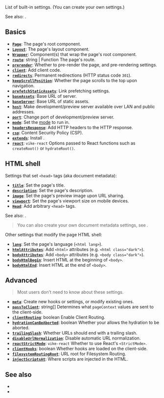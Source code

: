 
List of built-in settings. (You can <Link href="/meta">create your own settings</Link>.)

See also: <Link href="/hooks" />.


## Basics

- [**`Page`**](/Page): The page's root component.
- [**`Layout`**](/Layout): The page's layout component.
- [**`Wrapper`**](/Wrapper): Component(s) that wrap the page's root component.
- [**`route`**](/routing): <TextType>string | Function</TextType> The page's route.
- [**`prerender`**](/prerender): Whether to <Link href="/pre-rendering">pre-render</Link> the page, and pre-rendering settings.
- [**`client`**](/client): Add client code.
- [**`redirects`**](/redirects): Permanent redirections (HTTP status code `301`).
- [**`keepScrollPosition`**](/keepScrollPosition): Whether the page scrolls to the top upon navigation.
- [**`prefetchStaticAssets`**](/prefetchStaticAssets): Link prefetching settings.
- [**`baseAssets`**](/base-url): Base URL of server.
- [**`baseServer`**](/base-url): Base URL of static assets.
- [**`host`**](/host): Make development/preview server available over LAN and public addresses.
- [**`port`**](/port): Change port of development/preview server.
- [**`mode`**](/mode): Set the [mode](https://vite.dev/guide/env-and-mode.html#modes) to run in.
- [**`headersResponse`**](/headers#response): Add HTTP headers to the HTTP response.
- [**`csp`**](/csp): Content Security Policy (CSP).
- [**`extends`**](/extends): Install <Link href="/extensions" />.
- [**`react`**](/react-setting): `vike-react` Options passed to React functions such as `createRoot()` or `hydrateRoot()`.


## HTML shell

Settings that set `<head>` tags (aka document metadata):

- [**`title`**](/title): Set the page's title.
- [**`description`**](/description): Set the page's description.
- [**`image`**](/image): Set the page's preview image upon URL sharing.
- [**`viewport`**](/viewport): Set the page's viewport size on mobile devices.
- [**`Head`**](/Head): Add arbitrary `<head>` tags.

See also: <Link href="/head-tags" />.

> You can also create your own document metadata settings, see <Link href="/head-tags#custom-settings" />.

Other settings that modify the page HTML shell:

- [**`lang`**](/lang): Set the page's language (`<html lang>`).
- [**`htmlAttributes`**](/htmlAttributes): Add `<html>` attributes (e.g. `<html class="dark">`).
- [**`bodyAttributes`**](/bodyAttributes): Add `<body>` attributes (e.g. `<body class="dark">`).
- [**`bodyHtmlBegin`**](/bodyHtmlBegin): Insert HTML at the beginning of `<body>`.
- [**`bodyHtmlEnd`**](/bodyHtmlEnd): Insert HTML at the end of `<body>`.


## Advanced

> Most users don't need to know about these settings.

- [**`meta`**](/meta): Create new hooks or settings, or modify existing ones.
- [**`passToClient`**](/passToClient): <TextType>string[]</TextType> Determines what `pageContext` values are sent to the client-side.
- [**`clientRouting`**](/clientRouting): <TextType>boolean</TextType> Enable <Link href="/client-routing">Client Routing</Link>.
- [**`hydrationCanBeAborted`**](/hydrationCanBeAborted): <TextType>boolean</TextType>  Whether your <Link text="UI framework" href="/ui-frameworks" /> allows the <Link href="/hydration">hydration</Link> to be aborted.
- [**`trailingSlash`**](/url-normalization): Whether URLs should end with a trailing slash.
- [**`disableUrlNormalization`**](/url-normalization): Disable automatic URL normalization.
- [**`reactStrictMode`**](/reactStrictMode): `vike-react` Whether to use React's `<StrictMode>`.
- [**`clientHooks`**](/clientHooks): <TextType>boolean</TextType> Whether hooks are loaded on the client-side.
- [**`filesystemRoutingRoot`**](/filesystemRoutingRoot): URL root for <Link href="/filesystem-routing">Filesystem Routing</Link>.
- [**`injectScriptsAt`**](/injectScriptsAt): Where scripts are injected in the HTML.


## See also

 - <Link href="/hooks" />
 - <Link href="/config" />
